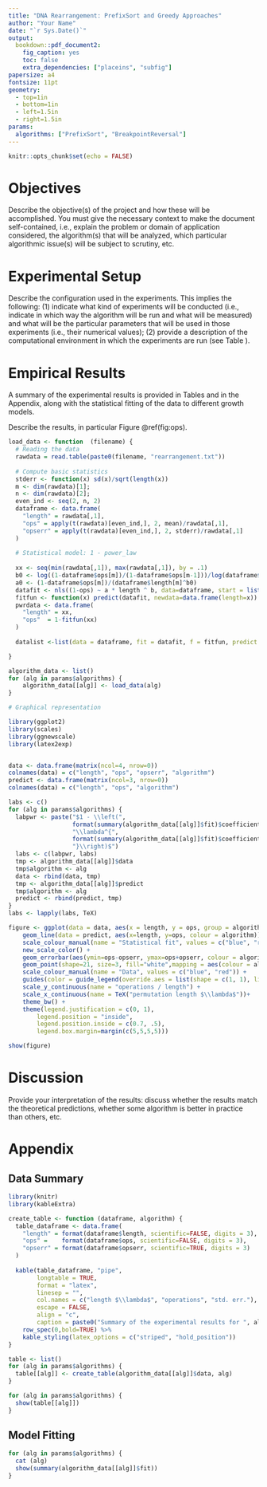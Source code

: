 ```yaml
---
title: "DNA Rearrangement: PrefixSort and Greedy Approaches"
author: "Your Name"
date: "`r Sys.Date()`"
output:
  bookdown::pdf_document2:
    fig_caption: yes
    toc: false
    extra_dependencies: ["placeins", "subfig"]
papersize: a4
fontsize: 11pt
geometry:
  - top=1in
  - bottom=1in
  - left=1.5in
  - right=1.5in
params:
  algorithms: ["PrefixSort", "BreakpointReversal"]
---
```


```r
knitr::opts_chunk$set(echo = FALSE)
```

# Objectives

Describe the objective(s) of the project and how these will be accomplished. You must give the necessary context to make the document self-contained, i.e., explain the problem or domain of application considered, the algorithm(s) that will be analyzed, which particular algorithmic issue(s) will be subject to scrutiny, etc.

# Experimental Setup

Describe the configuration used in the experiments. This implies the following: (1) indicate what kind of experiments will be conducted (i.e., indicate in which way the algorithm will be run and what will be measured) and what will be the particular parameters that will be used in those experiments (i.e., their numerical values); (2) provide a description of the computational environment in which the experiments are run (see Table \ref{tab:conf}).

\begin{table}[!h]
\caption{Computational environment considered.}
\begin{tabular}{lp{0.8\linewidth}}
\hline
CPU       & Write here your Processor specs, RAM \\
OS        & Write here your Operating system name and version\\
Java      & Write here your Java version\\
\hline
\end{tabular}
\label{tab:conf}
\end{table}


# Empirical Results

A summary of the experimental results is provided in Tables \ref{tab:PrefixSort} and \ref{tab:BreakpointReversal} in the Appendix, along with the statistical fitting of the data to different growth models. 

Describe the results, in particular Figure \@ref(fig:ops).


```r
load_data <- function  (filename) {
  # Reading the data
  rawdata = read.table(paste0(filename, "rearrangement.txt"))
  
  # Compute basic statistics 
  stderr <- function(x) sd(x)/sqrt(length(x))
  m <- dim(rawdata)[1];
  n <- dim(rawdata)[2];
  even_ind <- seq(2, n, 2)
  dataframe <- data.frame(
    "length" = rawdata[,1],
    "ops" = apply(t(rawdata)[even_ind,], 2, mean)/rawdata[,1],
    "opserr" = apply(t(rawdata)[even_ind,], 2, stderr)/rawdata[,1]
  )
  
  # Statistical model: 1 - power_law
  
  xx <- seq(min(rawdata[,1]), max(rawdata[,1]), by = .1)
  b0 <- log((1-dataframe$ops[m])/(1-dataframe$ops[m-1]))/log(dataframe$length[m]/dataframe$length[m-1])
  a0 <- (1-dataframe$ops[m])/(dataframe$length[m]^b0)
  datafit <- nls((1-ops) ~ a * length ^ b, data=dataframe, start = list(a = a0, b = b0))
  fitfun <- function(x) predict(datafit, newdata=data.frame(length=x))
  pwrdata <- data.frame(
    "length" = xx,
    "ops"  = 1-fitfun(xx)
  )
  
  datalist <-list(data = dataframe, fit = datafit, f = fitfun, predict = pwrdata)

}

algorithm_data <- list()
for (alg in params$algorithms) {
    algorithm_data[[alg]] <- load_data(alg)
}

```


```r

# Graphical representation

library(ggplot2)
library(scales)
library(ggnewscale)
library(latex2exp)


data <- data.frame(matrix(ncol=4, nrow=0))
colnames(data) = c("length", "ops", "opserr", "algorithm")
predict <- data.frame(matrix(ncol=3, nrow=0))
colnames(data) = c("length", "ops", "algorithm")

labs <- c()
for (alg in params$algorithms) {
  labpwr <- paste("$1 - \\left(",
                  format(summary(algorithm_data[[alg]]$fit)$coefficients[1], scientific=FALSE, digits=3),
                  "\\lambda^{",
                  format(summary(algorithm_data[[alg]]$fit)$coefficients[2], scientific=FALSE, digits=3),
                  "}\\right)$")
  labs <- c(labpwr, labs)
  tmp <- algorithm_data[[alg]]$data
  tmp$algorithm <- alg 
  data <- rbind(data, tmp)
  tmp <- algorithm_data[[alg]]$predict
  tmp$algorithm <- alg 
  predict <- rbind(predict, tmp)
}
labs <- lapply(labs, TeX)

figure <- ggplot(data = data, aes(x = length, y = ops, group = algorithm)) + 
    geom_line(data = predict, aes(x=length, y=ops, colour = algorithm)) +
    scale_colour_manual(name = "Statistical fit", values = c("blue", "red"), labels = labs) +
    new_scale_color() + 
    geom_errorbar(aes(ymin=ops-opserr, ymax=ops+opserr, colour = algorithm), width=.2) +
    geom_point(shape=21, size=3, fill="white",mapping = aes(colour = algorithm)) +
    scale_colour_manual(name = "Data", values = c("blue", "red")) +
    guides(color = guide_legend(override.aes = list(shape = c(1, 1), linetype = c("blank", "blank")))) +
    scale_y_continuous(name = "operations / length") +
    scale_x_continuous(name = TeX("permutation length $\\lambda$"))+
    theme_bw() + 
    theme(legend.justification = c(0, 1), 
        legend.position = "inside", 
        legend.position.inside = c(0.7, .5), 
        legend.box.margin=margin(c(5,5,5,5))) 

show(figure)

```



# Discussion

Provide your interpretation of the results: discuss whether the results match the theoretical predictions, whether some algorithm is better in practice than others, etc.

\FloatBarrier

\setcounter{section}{0}
\renewcommand{\thesection}{\Alph{section}}

# Appendix

## Data Summary 

```r
library(knitr)
library(kableExtra)

create_table <- function (dataframe, algorithm) {
  table_dataframe <- data.frame(
    "length" = format(dataframe$length, scientific=FALSE, digits = 3),
    "ops" =    format(dataframe$ops, scientific=FALSE, digits = 3),
    "opserr" = format(dataframe$opserr, scientific=TRUE, digits = 3)
  )
  
  kable(table_dataframe, "pipe",
        longtable = TRUE,
        format = "latex",
        linesep = "",
        col.names = c("length $\\lambda$", "operations", "std. err."),
        escape = FALSE,
        align = "c",
        caption = paste0("Summary of the experimental results for ", algorithm, ". The mean and standard error are shown for each length.\\label{tab:", algorithm, "}")) %>%
    row_spec(0,bold=TRUE) %>%
    kable_styling(latex_options = c("striped", "hold_position"))
}

table <- list()
for (alg in params$algorithms) {
  table[[alg]] <- create_table(algorithm_data[[alg]]$data, alg)
}
```

```r
for (alg in params$algorithms) {
  show(table[[alg]])
}
```

## Model Fitting 

```r
for (alg in params$algorithms) {
  cat (alg)
  show(summary(algorithm_data[[alg]]$fit))
}
```


  


